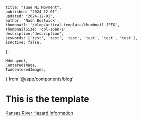     title: "Tune M1 Movment",
    published: "2024-12-01",
    updated: "2024-12-01",
    author: 'Nash Bostwick',
    thumbnail: '/blog/artical-template/thumbnail.JPEG',
    thumbnailSize: 'col-span-1',
    description:"description",
    keywords: ['test', 'test', 'test', 'test', 'test', 'test'],
    isActive: false,
};

    MdxLayout,
    CenteredImage, 
    TwoCenteredImages, 
} from '@/app/components/blog'


<MdxLayout>

# This is the template
[Kansas River Hazard Information][1]

</MdxLayout>

[1]: /blog/articals/artical-template
